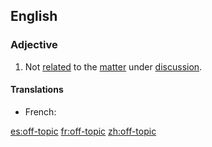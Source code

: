 ==English==

===Adjective===
{{en-adj|pos=[[off]]-[[topic]]}}

# Not [[related]] to the [[matter]] under [[discussion]].

====Translations====
{{trans-top|not related to the matter beign discussed}}
* French: {{t|fr|hors-sujet|m}}
{{trans-mid}}
{{trans-bottom}}

[[es:off-topic]]
[[fr:off-topic]]
[[zh:off-topic]]
